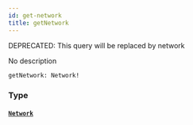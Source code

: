 ```yaml
---
id: get-network
title: getNetwork
---
```


<span class="badge badge--warning">DEPRECATED: This query will be replaced by network</span>

No description

```graphql
getNetwork: Network!

```

### Type

#### [`Network`](/docs/graphql/objects/network)
